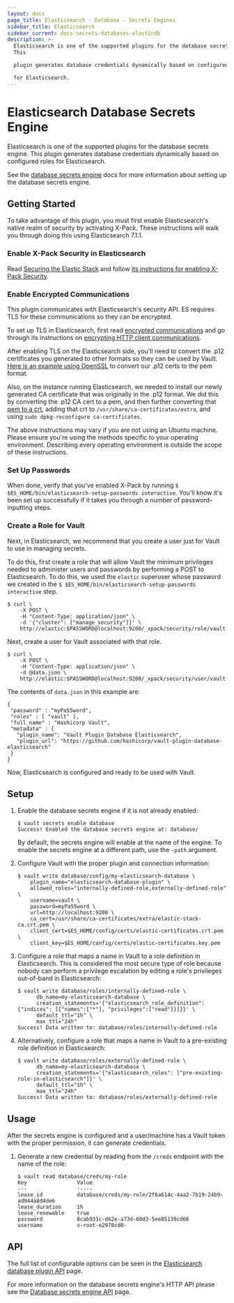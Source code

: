 ```yaml
---
layout: docs
page_title: Elasticsearch - Database - Secrets Engines
sidebar_title: Elasticsearch
sidebar_current: docs-secrets-databases-elasticdb
description: >-
  Elasticsearch is one of the supported plugins for the database secrets engine.
  This

  plugin generates database credentials dynamically based on configured roles

  for Elasticsearch.
---
```


# Elasticsearch Database Secrets Engine

Elasticsearch is one of the supported plugins for the database secrets engine. This
plugin generates database credentials dynamically based on configured roles for
Elasticsearch.

See the [database secrets engine](/docs/secrets/databases/index.html) docs for
more information about setting up the database secrets engine.

## Getting Started

To take advantage of this plugin, you must first enable Elasticsearch's native realm of security by activating X-Pack. These
instructions will walk you through doing this using Elasticsearch 7.1.1.

### Enable X-Pack Security in Elasticsearch

Read [Securing the Elastic Stack](https://www.elastic.co/guide/en/elastic-stack-overview/7.1/elasticsearch-security.html) and
follow [its instructions for enabling X-Pack Security](https://www.elastic.co/guide/en/elasticsearch/reference/7.1/setup-xpack.html).

### Enable Encrypted Communications

This plugin communicates with Elasticsearch's security API. ES requires TLS for these communications so they can be
encrypted.

To set up TLS in Elasticsearch, first read [encrypted communications](https://www.elastic.co/guide/en/elastic-stack-overview/7.1/encrypting-communications.html)
and go through its instructions on [encrypting HTTP client communications](https://www.elastic.co/guide/en/elasticsearch/reference/7.1/configuring-tls.html#tls-http).

After enabling TLS on the Elasticsearch side, you'll need to convert the .p12 certificates you generated to other formats so they can be
used by Vault. [Here is an example using OpenSSL](https://stackoverflow.com/questions/15144046/converting-pkcs12-certificate-into-pem-using-openssl)
to convert our .p12 certs to the pem format.

Also, on the instance running Elasticsearch, we needed to install our newly generated CA certificate that was originally in the .p12 format.
We did this by converting the .p12 CA cert to a pem, and then further converting that
[pem to a crt](https://stackoverflow.com/questions/13732826/convert-pem-to-crt-and-key), adding that crt to `/usr/share/ca-certificates/extra`,
and using `sudo dpkg-reconfigure ca-certificates`.

The above instructions may vary if you are not using an Ubuntu machine. Please ensure you're using the methods specific to your operating
environment. Describing every operating environment is outside the scope of these instructions.

### Set Up Passwords

When done, verify that you've enabled X-Pack by running `$ $ES_HOME/bin/elasticsearch-setup-passwords interactive`. You'll
know it's been set up successfully if it takes you through a number of password-inputting steps.

### Create a Role for Vault

Next, in Elasticsearch, we recommend that you create a user just for Vault to use in managing secrets.

To do this, first create a role that will allow Vault the minimum privileges needed to administer users and passwords by performing a
POST to Elasticsearch. To do this, we used the `elastic` superuser whose password we created in the
`$ $ES_HOME/bin/elasticsearch-setup-passwords interactive` step.

```
$ curl \
    -X POST \
    -H "Content-Type: application/json" \
    -d '{"cluster": ["manage_security"]}' \
    http://elastic:$PASSWORD@localhost:9200/_xpack/security/role/vault
```

Next, create a user for Vault associated with that role.

```
$ curl \
    -X POST \
    -H "Content-Type: application/json" \
    -d @data.json \
    http://elastic:$PASSWORD@localhost:9200/_xpack/security/user/vault
```

The contents of `data.json` in this example are:

```
{
 "password" : "myPa55word",
 "roles" : [ "vault" ],
 "full_name" : "Hashicorp Vault",
 "metadata" : {
   "plugin_name": "Vault Plugin Database Elasticsearch",
   "plugin_url": "https://github.com/hashicorp/vault-plugin-database-elasticsearch"
 }
}
```

Now, Elasticsearch is configured and ready to be used with Vault.

## Setup

1.  Enable the database secrets engine if it is not already enabled:

    ```text
    $ vault secrets enable database
    Success! Enabled the database secrets engine at: database/
    ```

    By default, the secrets engine will enable at the name of the engine. To
    enable the secrets engine at a different path, use the `-path` argument.

1.  Configure Vault with the proper plugin and connection information:

    ```text
    $ vault write database/config/my-elasticsearch-database \
        plugin_name="elasticsearch-database-plugin" \
        allowed_roles="internally-defined-role,externally-defined-role" \
        username=vault \
        password=myPa55word \
        url=http://localhost:9200 \
        ca_cert=/usr/share/ca-certificates/extra/elastic-stack-ca.crt.pem \
        client_cert=$ES_HOME/config/certs/elastic-certificates.crt.pem \
        client_key=$ES_HOME/config/certs/elastic-certificates.key.pem
    ```

1.  Configure a role that maps a name in Vault to a role definition in Elasticsearch.
    This is considered the most secure type of role because nobody can perform
    a privilege escalation by editing a role's privileges out-of-band in
    Elasticsearch:

    ```text
    $ vault write database/roles/internally-defined-role \
          db_name=my-elasticsearch-database \
          creation_statements='{"elasticsearch_role_definition": {"indices": [{"names":["*"], "privileges":["read"]}]}}' \
          default_ttl="1h" \
          max_ttl="24h"
    Success! Data written to: database/roles/internally-defined-role
    ```

1.  Alternatively, configure a role that maps a name in Vault to a pre-existing
    role definition in Elasticsearch:

    ```text
    $ vault write database/roles/externally-defined-role \
          db_name=my-elasticsearch-database \
          creation_statements='{"elasticsearch_roles": ["pre-existing-role-in-elasticsearch"]}' \
          default_ttl="1h" \
          max_ttl="24h"
    Success! Data written to: database/roles/externally-defined-role
    ```

## Usage

After the secrets engine is configured and a user/machine has a Vault token with
the proper permission, it can generate credentials.

1.  Generate a new credential by reading from the `/creds` endpoint with the name
    of the role:

    ```text
    $ vault read database/creds/my-role
    Key                Value
    ---                -----
    lease_id           database/creds/my-role/2f6a614c-4aa2-7b19-24b9-ad944a8d4de6
    lease_duration     1h
    lease_renewable    true
    password           8cab931c-d62e-a73d-60d3-5ee85139cd66
    username           v-root-e2978cd0-
    ```

## API

The full list of configurable options can be seen in the [Elasticsearch database
plugin API](/api/secret/databases/elasticdb.html) page.

For more information on the database secrets engine's HTTP API please see the
[Database secrets engine API](/api/secret/databases/index.html) page.
